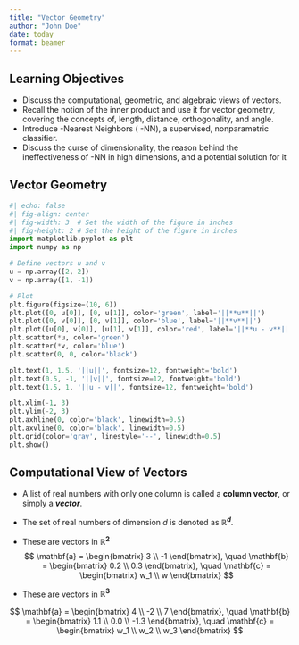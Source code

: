```yaml
---
title: "Vector Geometry"
author: "John Doe"
date: today
format: beamer
---
```

## Learning Objectives
- Discuss the computational, geometric, and algebraic views of vectors.
- Recall the notion of the inner product and use it for vector geometry, covering the concepts of, length, distance, orthogonality, and angle.
- Introduce -Nearest Neighbors ( -NN), a supervised, nonparametric classifier.
- Discuss the curse of dimensionality, the reason behind the ineffectiveness of -NN in high dimensions, and a potential solution for it

## Vector Geometry
```python
#| echo: false
#| fig-align: center
#| fig-width: 3  # Set the width of the figure in inches
#| fig-height: 2 # Set the height of the figure in inches
import matplotlib.pyplot as plt
import numpy as np

# Define vectors u and v
u = np.array([2, 2])
v = np.array([1, -1])

# Plot
plt.figure(figsize=(10, 6))
plt.plot([0, u[0]], [0, u[1]], color='green', label='||**u**||')
plt.plot([0, v[0]], [0, v[1]], color='blue', label='||**v**||')
plt.plot([u[0], v[0]], [u[1], v[1]], color='red', label='||**u - v**||')
plt.scatter(*u, color='green')
plt.scatter(*v, color='blue')
plt.scatter(0, 0, color='black')

plt.text(1, 1.5, '||u||', fontsize=12, fontweight='bold')
plt.text(0.5, -1, '||v||', fontsize=12, fontweight='bold')
plt.text(1.5, 1, '||u - v||', fontsize=12, fontweight='bold')

plt.xlim(-1, 3)
plt.ylim(-2, 3)
plt.axhline(0, color='black', linewidth=0.5)
plt.axvline(0, color='black', linewidth=0.5)
plt.grid(color='gray', linestyle='--', linewidth=0.5)
plt.show()
```

## Computational View of Vectors

- A list of real numbers with only one column is called a **column vector**, or simply a ***vector***.
- The set of real numbers of dimension $d$ is denoted as **$\mathbb{R}^d$**.

- These are vectors in **$\mathbb{R}^2$**
$$
\mathbf{a} = \begin{bmatrix} 3 \\ -1 \end{bmatrix}, \quad 
\mathbf{b} = \begin{bmatrix} 0.2 \\ 0.3 \end{bmatrix}, \quad 
\mathbf{c} = \begin{bmatrix} w_1 \\ w \end{bmatrix}
$$
- These are vectors in **$\mathbb{R}^3$**

$$
\mathbf{a} = \begin{bmatrix} 4 \\ -2 \\ 7 \end{bmatrix}, \quad 
\mathbf{b} = \begin{bmatrix} 1.1 \\ 0.0 \\ -1.3 \end{bmatrix}, \quad 
\mathbf{c} = \begin{bmatrix} w_1 \\ w_2 \\ w_3 \end{bmatrix}
$$
